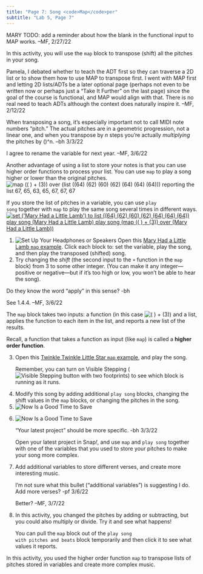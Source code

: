 ```yaml
---
title: "Page 7: Song <code>Map</code>per"
subtitle: "Lab 5, Page 7"
---
```


::: todo
MARY TODO: add a reminder about how the blank in the functional input to MAP works. --MF, 2/27/22
:::

::: learn
In this activity, you will use the <code>map</code> block to transpose (shift) all the pitches in your song.
:::

::: todo
<p>Pamela, I debated whether to teach the ADT first so they can traverse a 2D list or to show them how to use MAP to transpose first. I went with MAP first and letting 2D lists/ADTs be a later optional page (perhaps not even to be written now or perhaps just a "Take It Further" on the last page) since the goal of the course is functional, and MAP would align with that. There is no real need to teach ADTs although the context does naturally inspire it. --MF, 2/12/22</p>
:::

::: todo
<p>When transposing a song, it's especially important not to call MIDI note numbers "pitch." The actual pitches are in a geometric progression, not a linear one, and when you transpose by <i>n</i> steps you're actually <em>multiplying</em> the pitches by [(\sqrt[12]{2})\^n]{.katex}. --bh 3/3/22</p>

<p>I agree to rename the variable for next year. --MF, 3/6/22</p>
:::

<p>Another advantage of using a list to store your notes is that you can use higher order functions to process your list. You can use <code>map</code> to play a song higher or lower than the original pitches.<br /> <img src="/img/U2/lab01/map-plus-3-over-notes-list.png" title="map (( ) + (3)) over (list ((64) (62) (60) (62) (64) (64) (64))) reporting the list 67, 65, 63, 65, 67, 67, 67" alt="map (( ) + (3)) over (list ((64) (62) (60) (62) (64) (64) (64))) reporting the list 67, 65, 63, 65, 67, 67, 67" class="indent"/></p>

<p>If you store the list of pitches in a variable, you can use <code>play song</code> together with <code>map</code> to play the same song several times in different ways.<br /> <a class="js-run snap-project" href="/prog/lab-5/sample-song-player-mary-lamb-map.xml" title="Sample Song Player: Mary Had a Little Lamb MAP example - Snap! project" target="_blank"> <img src="/img/U2/lab01/mary-lamb-map-script.png" title="set (&apos;Mary Had a Little Lamb&apos;) to list ((64) (62) (60) (62) (64) (64) (64))
play song (Mary Had a Little Lamb)
play song (map (( ) + (3)) over (Mary Had a Little Lamb))" alt="set (&apos;Mary Had a Little Lamb&apos;) to list ((64) (62) (60) (62) (64) (64) (64))
play song (Mary Had a Little Lamb)
play song (map (( ) + (3)) over (Mary Had a Little Lamb))" class="indent"/> </a></p>

::: forYouToDo
<ol>

<li><img src="/img/icons/headphones-mini.png" title="Set Up Your Headphones or Speakers" alt="Set Up Your Headphones or Speakers" class="imageRight"/> Open this <a class="js-run snap-project" href="/prog/lab-5/sample-song-player-mary-lamb-map.xml" title="Sample Song Player: Mary Had a Little Lamb MAP example - Snap! project" target="_blank">Mary Had a Little Lamb <code>map</code> example</a>. Click each block to: set the variable, play the song, and then play the transposed (shifted) song.</li>

<li>Try changing the <em>shift</em> (the second input to the <code>+</code> function in the <code>map</code> block) from 3 to some other integer. (You can make it any integer---positive or negative---but if it's too high or low, you won't be able to hear the song).</li>

</ol>
:::

::: comment
Do they know the word "apply" in this sense? -bh

<p>See 1.4.4. --MF, 3/6/22</p>
:::

<p>The <code>map</code> block takes two inputs: a function (in this case <img src="/img/U2/lab01/plus-3.png" title="( ) + (3)" alt="( ) + (3)" class="inline nopadtb"/>) and a list, applies the function to each item in the list, and reports a new list of the results.</p>

::: vocabFullWidth
<p>Recall, a function that takes a function as input (like <code>map</code>) is called a <strong>higher order function</strong>.</p>
:::

::: forYouToDo
<ol start="3">

<li>Open this <a class="js-run snap-project" href="/prog/lab-5/sample-song-player-twinkle-twinkle-map.xml" title="Sample Song Player: Twinkle Twinkle Little Star MAP example - Snap! project" target="_blank">Twinkle Twinkle Little Star <code>map</code> example</a>, and play the song.<br /></li>

::: endnote
Remember, you can turn on Visible Stepping (<img src="/img/2-complexity/visible-stepping.png" title="Visible Stepping button with two footprints" alt="Visible Stepping button with two footprints" class="inline nopadtb"/>) to see which block is running as it runs.
:::

<li>Modify this song by adding additional <code>play song</code> blocks, changing the shift values in the <code>map</code> blocks, or changing the pitches in the song.</li>

<li><img src="/img/icons/save-now.png" title="Now Is a Good Time to Save" alt="Now Is a Good Time to Save" class="inline"/></li>

</ol>
:::

::: {.ifTime .show}
<ol start="6">

<li>

<img src="/img/icons/save-mini.png" title="Now Is a Good Time to Save" alt="Now Is a Good Time to Save" class="imageRight"/>

::: todo
"Your latest project" should be more specific. -bh 3/3/22
:::

Open your latest project in Snap<em>!</em>, and use <code>map</code> and <code>play song</code> together with one of the variables that you used to store your pitches to make your song more complex.

</li>

<li>Add additional variables to store different verses, and create more interesting music.</li>

::: todo
I'm not sure what this bullet ("additional variables") is suggesting I do. Add more verses? -pf 3/6/22

<p>Better? --MF, 3/7/22</p>
:::

<li>

In this activity, you changed the pitches by adding or subtracting, but you could also multiply or divide. Try it and see what happens!

::: endnote
You can pull the <code>map</code> block out of the <code>play song with pitches and beats</code> block temporarily and then click it to see what values it reports.
:::

</li>

</ol>
:::

::: learn
In this activity, you used the higher order function <code>map</code> to transpose lists of pitches stored in variables and create more complex music.
:::
